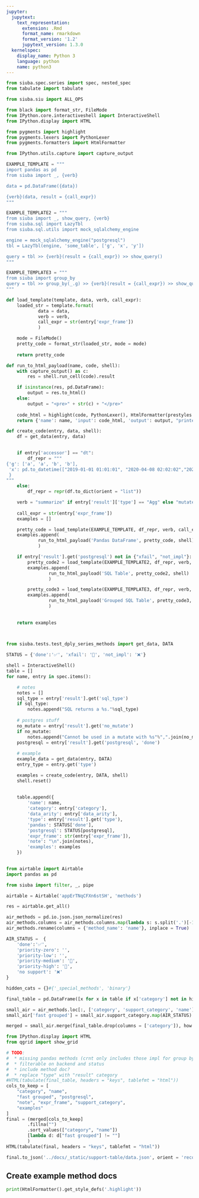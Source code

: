 ```yaml
---
jupyter:
  jupytext:
    text_representation:
      extension: .Rmd
      format_name: rmarkdown
      format_version: '1.2'
      jupytext_version: 1.3.0
  kernelspec:
    display_name: Python 3
    language: python
    name: python3
---
```


```python
from siuba.spec.series import spec, nested_spec
from tabulate import tabulate
```

```python
from siuba.siu import ALL_OPS
```

```python
from black import format_str, FileMode
from IPython.core.interactiveshell import InteractiveShell
from IPython.display import HTML

from pygments import highlight
from pygments.lexers import PythonLexer
from pygments.formatters import HtmlFormatter

from IPython.utils.capture import capture_output

EXAMPLE_TEMPLATE = """
import pandas as pd
from siuba import _, {verb}

data = pd.DataFrame({data})

{verb}(data, result = {call_expr})
"""

EXAMPLE_TEMPLATE2 = """
from siuba import _, show_query, {verb}
from siuba.sql import LazyTbl
from siuba.sql.utils import mock_sqlalchemy_engine

engine = mock_sqlalchemy_engine("postgresql")
tbl = LazyTbl(engine, 'some_table', ['g', 'x', 'y'])

query = tbl >> {verb}(result = {call_expr}) >> show_query()
"""

EXAMPLE_TEMPLATE3 = """
from siuba import group_by
query = tbl >> group_by(_.g) >> {verb}(result = {call_expr}) >> show_query()
"""

def load_template(template, data, verb, call_expr):
    loaded_str = template.format(
            data = data,
            verb = verb,
            call_expr = str(entry['expr_frame'])    
            )

    mode = FileMode()
    pretty_code = format_str(loaded_str, mode = mode)
    
    return pretty_code

def run_to_html_payload(name, code, shell):
    with capture_output() as c:
        res = shell.run_cell(code).result

    if isinstance(res, pd.DataFrame):
        output = res.to_html()
    else:
        output = "<pre>" + str(c) + "</pre>"
    
    code_html = highlight(code, PythonLexer(), HtmlFormatter(prestyles = "text-align: left;"))
    return {'name': name, 'input': code_html, 'output': output, "printed": str(c)}

def create_code(entry, data, shell):
    df = get_data(entry, data)

    
    if entry['accessor'] == "dt": 
        df_repr = """
{'g': ['a', 'a', 'b', 'b'],
 'x': pd.to_datetime(["2019-01-01 01:01:01", "2020-04-08 02:02:02","2021-07-15 03:03:03", "2022-10-22 04:04:04"])
 }
"""
    else:
        df_repr = repr(df.to_dict(orient = "list"))

    verb = "summarize" if entry['result']['type'] == "Agg" else "mutate"
    
    call_expr = str(entry['expr_frame'])
    examples = []

    pretty_code = load_template(EXAMPLE_TEMPLATE, df_repr, verb, call_expr)
    examples.append(
            run_to_html_payload('Pandas DataFrame', pretty_code, shell)
            )

    if entry['result'].get('postgresql') not in {"xfail", "not_impl"}:
        pretty_code2 = load_template(EXAMPLE_TEMPLATE2, df_repr, verb, call_expr)
        examples.append(
                run_to_html_payload('SQL Table', pretty_code2, shell)
                )

        pretty_code3 = load_template(EXAMPLE_TEMPLATE3, df_repr, verb, call_expr)
        examples.append(
                run_to_html_payload('Grouped SQL Table', pretty_code3, shell)
                )
    
    
    return examples
    



```

```python
from siuba.tests.test_dply_series_methods import get_data, DATA

STATUS = {'done':'✅', 'xfail': '🚧', 'not_impl': '❌'}

shell = InteractiveShell()
table = []
for name, entry in spec.items():

    # notes
    notes = []
    sql_type = entry['result'].get('sql_type')
    if sql_type:
        notes.append("SQL returns a %s."%sql_type)
    
    # postgres stuff
    no_mutate = entry['result'].get('no_mutate')
    if no_mutate:
        notes.append("Cannot be used in a mutate with %s"%",".join(no_mutate))
    postgresql = entry['result'].get('postgresql', 'done')
    
    # example
    example_data = get_data(entry, DATA)
    entry_type = entry.get('type')

    examples = create_code(entry, DATA, shell)
    shell.reset()
    
    
    table.append({
        'name': name,
        'category': entry['category'],
        'data_arity': entry['data_arity'],
        'type': entry['result'].get('type'),
        'pandas': STATUS['done'],
        'postgresql': STATUS[postgresql],
        'expr_frame': str(entry['expr_frame']),
        'note': "\n".join(notes),
        'examples': examples
    })
    
```

```python
from airtable import Airtable
import pandas as pd

from siuba import filter, _, pipe

airtable = Airtable('appErTNqCFXn6stSH', 'methods')

res = airtable.get_all()

air_methods = pd.io.json.json_normalize(res)
air_methods.columns = air_methods.columns.map(lambda s: s.split('.')[-1])
air_methods.rename(columns = {'method_name': 'name'}, inplace = True)

```

```python
AIR_STATUS =  {
    'done':'✅',
    'priority-zero': '',
    'priority-low': '',
    'priority-medium': '🚧',
    'priority-high': '🚧',
    'no support': '❌'
}

hidden_cats = {}#{'_special_methods', 'binary'}

final_table = pd.DataFrame([x for x in table if x['category'] not in hidden_cats])

small_air = air_methods.loc[:, ['category', 'support_category', 'name']]
small_air['fast grouped'] = small_air.support_category.map(AIR_STATUS).fillna('❌')

merged = small_air.merge(final_table.drop(columns = ['category']), how = "left", on = "name")
```

```python
from IPython.display import HTML
from qgrid import show_grid

# TODO:
#  * missing pandas methods (crnt only includes those impl for group by)
#  * filterable on backend and status
#  * include method doc?
#  * replace "type" with "result" category
#HTML(tabulate(final_table, headers = "keys", tablefmt = "html"))
cols_to_keep = [
    "category", "name",
    "fast grouped", "postgresql",
    "note", "expr_frame", "support_category",
    "examples"
]
final = (merged[cols_to_keep]
        .fillna("")
        .sort_values(["category", "name"])
        [lambda d: d["fast grouped"] != ""]
        )
HTML(tabulate(final, headers = "keys", tablefmt = "html"))

final.to_json('../docs/_static/support-table/data.json', orient = 'records')

```

## Create example method docs

```python
print(HtmlFormatter().get_style_defs('.highlight'))
```
